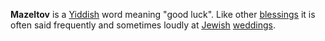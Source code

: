 '''Mazeltov''' is a [[Yiddish]] word meaning "good luck".  Like other [[blessings]] it is often said frequently and sometimes loudly at [[Jewish]] [[weddings]].

{{vocab-stub}}